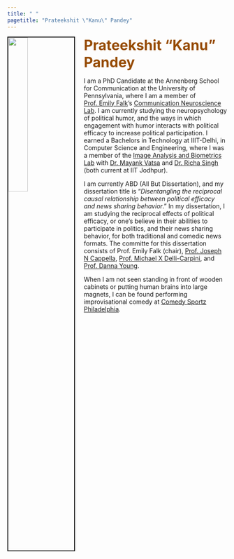 ```yaml
---
title: " "
pagetitle: "Prateekshit \"Kanu\" Pandey"
---
```

<link rel="preconnect" href="https://fonts.googleapis.com">
<link rel="preconnect" href="https://fonts.gstatic.com" crossorigin>
<link href="https://fonts.googleapis.com/css2?family=Open+Sans&display=swap" rel="stylesheet"> 
<link href="https://fonts.googleapis.com/css2?family=Lato:wght@300&display=swap" rel="stylesheet"> 
<link href="https://fonts.googleapis.com/css2?family=Nanum+Myeongjo&display=swap" rel="stylesheet"> 
<link rel="stylesheet" href="styles.css" type="text/css">
<link rel="stylesheet" href="https://cdn.jsdelivr.net/gh/jpswalsh/academicons@1/css/academicons.min.css">

<img src="images/prateekshit_small.jpg" style="width:30%; border:2px solid; margin-right: 20px" align="left">

<strong style="color:#964B00;font-size:24pt;">Prateekshit "Kanu" Pandey </strong>

I am a PhD Candidate at the Annenberg School for Communication at the University of Pennsylvania, where I am a member of [Prof. Emily Falk](https://www.asc.upenn.edu/people/faculty/emily-falk-phd)'s [Communication Neuroscience Lab](https://www.asc.upenn.edu/research/centers/communication-neuroscience-lab). I am currently studying the neuropsychology of political humor, and the ways in which engagement with humor interacts with political efficacy to increase political participation. I earned a Bachelors in Technology at IIIT-Delhi, in Computer Science and Engineering, where I was a member of the [Image Analysis and Biometrics Lab](http://iab-rubric.org/) with [Dr. Mayank Vatsa](http://home.iitj.ac.in/~mvatsa/) and [Dr. Richa Singh](http://home.iitj.ac.in/~richa/) (both current at IIT Jodhpur).

I am currently ABD (All But Dissertation), and my dissertation title is "<i>Disentangling the reciprocal causal relationship between political efficacy and news sharing behavior</i>." In my dissertation, I am studying the reciprocal effects of political efficacy, or one's believe in their abilities to participate in politics, and their news sharing behavior, for both traditional and comedic news formats. The committe for this dissertation consists of Prof. Emily Falk (chair), [Prof. Joseph N Cappella](https://www.asc.upenn.edu/people/faculty/joseph-n-cappella-phd), [Prof. Michael X Delli-Carpini](https://www.asc.upenn.edu/people/faculty/michael-x-delli-carpini-phd), and [Prof. Danna Young](https://sites.google.com/view/dgoldyoung/home).

When I am not seen standing in front of wooden cabinets or putting human brains into large magnets, I can be found performing improvisational comedy at [Comedy Sportz Philadelphia](https://www.comedysportzphilly.com/). 
